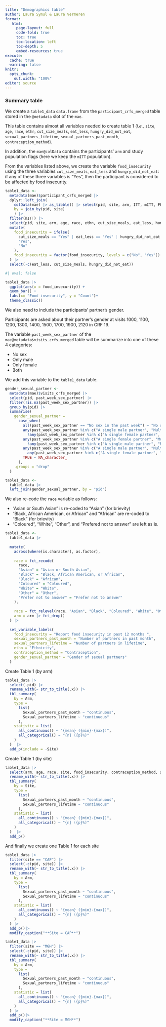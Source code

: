 ```yaml
---
title: "Demographics table"
author: Laura Symul & Laura Vermeren
format: 
   html:
     page-layout: full
     code-fold: true
     toc: true
     toc-location: left
     toc-depth: 5
     embed-resources: true
execute:
  cache: true
  warning: false
knitr:
  opts_chunk:
    out.width: "100%"
editor: source
---
```



### Summary table 

We create a `table1_data` `data.frame` from the `participant_crfs_merged` table stored in the `@metadata` slot of the `mae`. 

This table contains almost all variables needed to create table 1 (*i.e., *`site`, `age`, `race`, `ethn`, `cut_size_meals`, `eat_less`, `hungry_did_not_eat`, `sexual_partners_lifetime`, `sexual_partners_past_month`, `contraception_method`).

In addition, the `mae@colData` contains the participants' `arm` and study population flags (here we keep the `mITT` population). 

From the variables listed above, we create the variable `food_insecurity` using the three variables `cut_size_meals`, `eat_less` and `hungry_did_not_eat`: if any of these three variables is "Yes", then the participant is considered to be affected by food insecurity.

```r

table1_data <- 
  metadata(mae)$participant_crfs_merged |> 
  dplyr::left_join(
    colData(mae) |> as_tibble() |> select(pid, site, arm, ITT, mITT, PP) |> distinct(), 
    by = join_by(pid, site)
    ) |> 
  filter(mITT) |> 
  select(pid, site, arm, age, race, ethn, cut_size_meals, eat_less, hungry_did_not_eat, sexual_partners_lifetime, sexual_partners_past_month, contraception_method) |> 
  mutate(
    food_insecurity = ifelse(
      cut_size_meals == "Yes" | eat_less == "Yes" | hungry_did_not_eat == "Yes",
      "Yes",
      "No"
    ),
    food_insecurity = factor(food_insecurity, levels = c("No", "Yes"))
  ) |> 
  select(-c(eat_less, cut_size_meals, hungry_did_not_eat))

```


```r
#| eval: false

table1_data |> 
  ggplot(aes(x = food_insecurity)) +
  geom_bar() +
  labs(x= "Food insecurity", y = "Count")+
  theme_classic()


```


We also need to include the participants' partner's gender. 

Participants are asked about their partner's gender at visits 1000, 1100, 1200, 1300, 1400, 1500, 1700, 1900, 2120 in CRF 19. 

The variable `past_week_sex_partner` of the `mae@metadata$visits_crfs_merged` table will be summarize into one of these 4 categories:

- No sex
- Only male 
- Only female
- Both

We add this variable to the `table1_data` table.

```r

gender_sexual_partner <- 
  metadata(mae)$visits_crfs_merged |>
  select(pid, past_week_sex_partner) |>
  filter(!is.na(past_week_sex_partner)) |>
  group_by(pid) |>
  summarise(
    gender_sexual_partner = 
      case_when(
        all(past_week_sex_partner == "No sex in the past week") ~ "No sex",
        any(past_week_sex_partner %in% c("A single male partner", "Multiple male partners")) &
          !any(past_week_sex_partner %in% c("A single female partner", "Multiple female partners")) ~ "Only man",
        any(past_week_sex_partner %in% c("A single female partner", "Multiple female partners")) &
          !any(past_week_sex_partner %in% c("A single male partner", "Multiple male partners")) ~ "Only female",
        any(past_week_sex_partner %in% c("A single male partner", "Multiple male partners")) &
          any(past_week_sex_partner %in% c("A single female partner", "Multiple female partners")) ~ "Both",
        TRUE ~ NA_character_
      ),
    .groups = "drop"
  )

table1_data <- 
  table1_data |> 
  left_join(gender_sexual_partner, by = "pid")

```



We also re-code the `race` variable as follows:

- "Asian or South Asian" is re-coded to "Asian" (for brievity)
- "Black, African American, or African" and "African" are re-coded to "Black" (for brievity)
- "Coloured", "White", "Other", and "Prefered not to answer" are left as is.


```r

table1_data <-
  table1_data |>
  
  mutate(
    across(where(is.character), as.factor),
    
    race = fct_recode(
      race,
      "Asian" = "Asian or South Asian",
      "Black" = "Black, African American, or African",
      "Black" = "African",
      "Coloured" = "Coloured",
      "White" = "White",
      "Other" = "Other",
      "Prefer not to answer" = "Prefer not to answer"
    ),
    
    race = fct_relevel(race, "Asian", "Black", "Coloured", "White", "Other", "Prefer not to answer"),
    arm = arm |> fct_drop()
  ) |>
  
  set_variable_labels(
    food_insecurity = "Report food insecurity in past 12 months ",
    sexual_partners_past_month = "Number of partners in past month",
    sexual_partners_lifetime = "Number of partners in lifetime",
    ethn = "Ethnicity", 
    contraception_method = "Contraception", 
    gender_sexual_partner = "Gender of sexual partners"
  )

```

Create Table 1 (by arm)

```r

table1_data |> 
  select(-pid) |>
  rename_with(~ str_to_title(.x)) |>  
  tbl_summary(
    by = Arm,
    type =
      list(
        Sexual_partners_past_month ~ "continuous",
        Sexual_partners_lifetime ~ "continuous"
      ),
    statistic = list(
      all_continuous() ~ "{mean} ({min}-{max})",
      all_categorical() ~ "{n} ({p}%)"
    )
  )  |> 
  add_p(include = -Site)

```


Create Table 1 (by site)

```r

table1_data |> 
  select(arm, age, race, site, food_insecurity, contraception_method, sexual_partners_past_month, sexual_partners_lifetime) |>
  rename_with(~ str_to_title(.x)) |>  
  tbl_summary(
    by = Site,
    type =
      list(
        Sexual_partners_past_month ~ "continuous",
        Sexual_partners_lifetime ~ "continuous"
      ),
    statistic = list(
      all_continuous() ~ "{mean} ({min}-{max})",
      all_categorical() ~ "{n} ({p}%)"
    )
  )  |> 
  add_p()


```

And finally we create one Table 1 for each site 

```r


table1_data |> 
  filter(site == "CAP") |> 
  select(-c(pid, site)) |>
  rename_with(~ str_to_title(.x)) |>  
  tbl_summary(
    by = Arm,
    type =
      list(
        Sexual_partners_past_month ~ "continuous",
        Sexual_partners_lifetime ~ "continuous"
      ),
    statistic = list(
      all_continuous() ~ "{mean} ({min}-{max})",
      all_categorical() ~ "{n} ({p}%)"
    )
  ) |> 
  add_p()|>
  modify_caption("**Site = CAP**")

table1_data |> 
  filter(site == "MGH") |> 
  select(-c(pid, site)) |>
  rename_with(~ str_to_title(.x)) |>  
  tbl_summary(
    by = Arm,
    type =
      list(
        Sexual_partners_past_month ~ "continuous",
        Sexual_partners_lifetime ~ "continuous"
      ),
    statistic = list(
      all_continuous() ~ "{mean} ({min}-{max})",
      all_categorical() ~ "{n} ({p}%)"
    )
  ) |> 
  add_p()|>
  modify_caption("**Site = MGH**")


```





